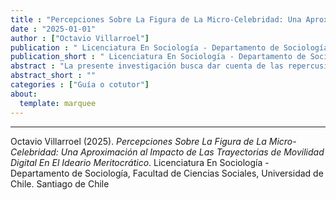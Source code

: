 ```yaml
---
title : "Percepciones Sobre La Figura de La Micro-Celebridad: Una Aproximación al Impacto de Las Trayectorias de Movilidad Digital En El Ideario Meritocrático"
date : "2025-01-01"
author : ["Octavio Villarroel"]
publication : " Licenciatura En Sociología - Departamento de Sociología, Facultad de Ciencias Sociales, Universidad de Chile. Santiago de Chile"
publication_short : " Licenciatura En Sociología - Departamento de Sociología, Facultad de Ciencias Sociales, Universidad de Chile. Santiago de Chile"
abstract : "La presente investigación busca dar cuenta de las repercusiones que pueden tener las tecnologías digitales en la meritocracia. En concreto, se estudiarán las percepciones sobre la figura de la micro-celebridad y la influencia que estas podrían tener en la concepción de la meritocracia, particularmente en su dimensión individualista y credencialista. Dicho esto, se plantean dos hipótesis: (1) por un lado, la micro-celebridad podría fortalecer el aspecto individualista de la meritocracia; y, (2) por otro lado, podría inhibir el elemento credencialista de esta última. Para llevar esto a cabo, se empleará metodología de tipo cualitativa, optando por la elaboración de 4 focus group compuestos por estudiantes universitarios de entre 18 a 25 años según tipo de universidad a la que asisten. Esta investigación busca entregar pistas sobre hacia dónde apuntan las nuevas generaciones en lo que respecta a trayectorias de movilidad social y meritocracia, como también el posible rol que juega el nivel socioeconómico en la formulación de aquello. Palabras clave: tecnologías digitales, trayectorias de movilidad digital, micro-celebridad, meritocracia"
abstract_short : ""
categories : ["Guía o cotutor"]
about:
  template: marquee
---
```

---


::: {.callout-note title="How to cite this work"}

Octavio Villarroel (2025). *Percepciones Sobre La Figura de La Micro-Celebridad: Una Aproximación al Impacto de Las Trayectorias de Movilidad Digital En El Ideario Meritocrático*.  Licenciatura En Sociología - Departamento de Sociología, Facultad de Ciencias Sociales, Universidad de Chile. Santiago de Chile

:::

